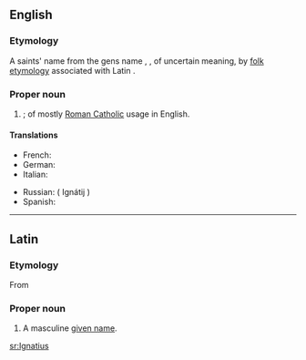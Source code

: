==English==

===Etymology===
A saints' name from the {{L.}} gens name {{term|Ignatius|lang=la}}, {{term|Egnatius|lang=la}}, of uncertain meaning, by [[folk etymology]] associated with Latin {{term|ignis||fire|lang=la}}.

===Proper noun===
{{en-proper noun}}

# {{given name|male}}; of mostly [[Roman Catholic]] usage in English.

====Translations====
{{trans-top|male given name}}
*French: {{t-|fr|Ignace}}
*German: {{t-|de|Ignaz}}
*Italian: {{t-|it|Ignazio}}
{{trans-mid}}
*Russian: {{t|ru|Игнатий|sc=Cyrl}} ( Ignátij )
*Spanish: {{t+|es|Ignacio}}
{{trans-bottom}}

----

==Latin==

===Etymology===
From {{AGr.|la}}

===Proper noun===
{{la-proper noun|Ignātius|Ignatii|Ignātiī|m|second}}

# A masculine [[given name]].

[[sr:Ignatius]]
